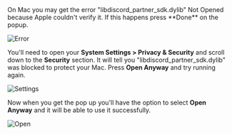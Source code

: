 <Collapsible title="Mac libdiscord_partner_sdk.dylib Not Opened" icon="warning">
On Mac you may get the error "libdiscord_partner_sdk.dylib" Not Opened because Apple couldn't verify it. If this happens press **Done** on the popup.

![Error](images/social-sdk/getting-started/partials/error.webp)

You'll need to open your **System Settings > Privacy & Security** and scroll down to the **Security** section. It will tell you "libdiscord_partner_sdk.dylib" was blocked to protect your Mac. Press **Open Anyway** and try running again.

![Settings](images/social-sdk/getting-started/partials/settings-security.webp)

Now when you get the pop up you'll have the option to select **Open Anyway** and it will be able to use it successfully.

![Open](images/social-sdk/getting-started/partials/open-anyway.webp)

</Collapsible>